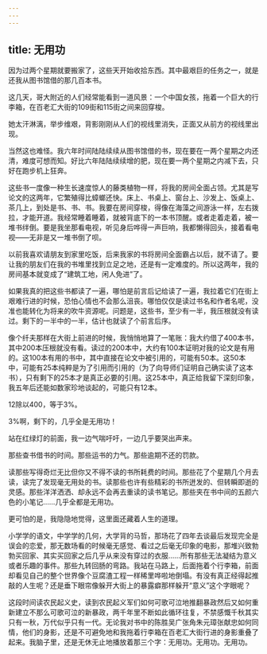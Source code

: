 ```yaml
---
---
---
```

title: 无用功
---




因为过两个星期就要搬家了，这些天开始收拾东西。其中最艰巨的任务之一，就是还我从图书馆借的那几百本书。

这几天，哥大附近的人们经常能看到一道风景：一个中国女孩，拖着一个巨大的行李箱，在百老汇大街的109街和115街之间来回穿梭。

她太汗淋漓，举步维艰，背影刚刚从人们的视线里消失，正面又从前方的视线里出现。

当然这也难怪。我六年时间陆陆续续从图书馆借的书，现在要在一两个星期之内还清，难度可想而知。好比六年陆陆续续增的肥，现在要一两个星期之内减下去，只好在跑步机上狂奔。

这些书一度像一种生长速度惊人的藤类植物一样，将我的房间全面占领。尤其是写论文的这两年，它繁殖得比蟑螂还快。床上、书桌上、窗台上、沙发上、饭桌上、茶几上，到处是书、书、书。我要在房间穿梭，得像在海藻之间游泳一样，左右拨拉，才能开道。我经常睡着睡着，就被背底下的一本书顶醒。或者走着走着，被一堆书绊倒。要是我坐那看电视，听见身后哗得一声巨响，我都懒得回头，接着看电视——无非是又一堆书倒了呗。

以前我喜欢请朋友到家里吃饭，后来我家的书将房间全面霸占以后，就不请了。要让我的朋友们在我的书堆里找到立足之地，还是有一定难度的。所以这两年，我的房间基本就变成了“建筑工地，闲人免进”了。

如果我真的把这些书都读了一遍，哪怕是前言后记给读了一遍，我拉着它们在街上艰难行进的时候，恐怕心情也不会那么沮丧。哪怕仅仅是读过书名和作者名呢，没准也能转化为将来的吹牛资源呢。问题是，这些书，至少有一半，我压根就没有读过。剩下的一半中的一半，估计也就读了个前言后序。

像个纤夫那样在大街上前进的时候，我悄悄地算了一笔账：我大约借了400本书，其中200本压根就没有看。读过的200本中，大约有100本证明对我的论文是有用的。这100本有用的书中，其中直接在论文中被引用的，可能有50本。这50本中，可能有25本纯粹是为了引用而引用的（为了向导师们证明自己确实读了这本书），只有剩下的25本才是真正必要的引用。这25本中，真正给我留下深刻印象，我五年后还能如数家珍地谈起的，可能只有12本。

12除以400，等于3%。

3%啊，剩下的，几乎全是无用功！

站在红绿灯的前面，我一边气喘吁吁，一边几乎要哭出声来。

那些查书借书的时间。那些运书的力气。那些逾期不还的罚款。

读那些写得奇烂无比但你又不得不读的书所耗费的时间。那些花了个星期几个月去读，读完了发现毫无用处的书。读那些也许有些精彩的书所迸发的、但转瞬即逝的灵感。那些洋洋洒洒、却永远不会再去重读的读书笔记。那些夹在书中间的五颜六色的小笔记……几乎全都是无用功。

更可怕的是，我隐隐地觉得，这里面还藏着人生的道理。

小学学的语文，中学学的几何，大学背的马哲，那场花了四年去谈最后发现完全是误会的恋爱，那无数场看的时候毫无感觉、看过之后毫无印象的电影，那堆兴致勃勃买回家、其实买回家之后几乎从来没有穿过的衣服……所有那些无法凝结为意义或者乐趣的事件。那些九转回肠的弯路。我站在马路上，后面拖着个行李箱，前面却看见自己的整个世界像个豆腐渣工程一样稀里哗啦地倒塌。有没有真正经得起推敲的人生呢？还是垂下眼帘像躲开大街上的暴露癖那样躲开“意义”这个字眼呢？

这段时间读农民起义史，读到农民起义军们如何可歌可泣地推翻暴政然后又如何重新建立不那么可歌可泣的新暴政，两千年里不断如此循环往复，不禁感慨千秋其实只有一秋，万代似乎只有一代。无论我对书中的陈胜吴广张角朱元璋张献忠如何同情，他们的身影，还是不可避免地和我拖着行李箱在百老汇大街行进的身影重叠了起来。我脑子里，还是无休无止地播放着那三个字：无用功。无用功。无用功。